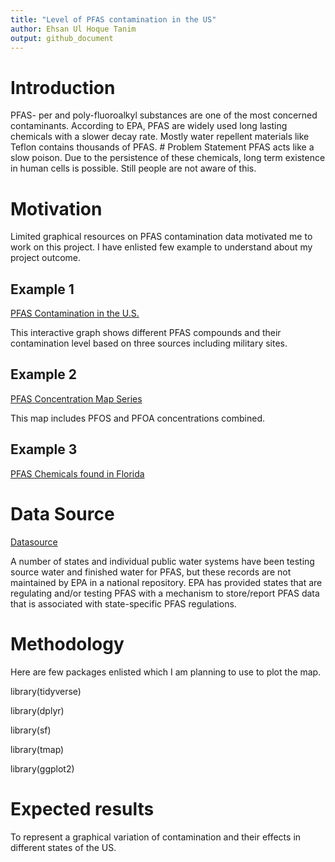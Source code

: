 ```yaml
---
title: "Level of PFAS contamination in the US"
author: Ehsan Ul Hoque Tanim
output: github_document
---
```


# Introduction 
PFAS- per and poly-fluoroalkyl substances are one of the most concerned contaminants. According to EPA, PFAS are widely used long lasting chemicals with a slower decay rate. Mostly water repellent materials like Teflon contains thousands of PFAS. 
# Problem Statement
PFAS acts like a slow poison. Due to the persistence of these chemicals, long term existence in human cells is possible. Still people are not aware of this.  

# Motivation

Limited graphical resources on PFAS contamination data motivated me to work on this project. I have enlisted few example to understand about my project outcome.

## Example 1
[PFAS Contamination in the U.S.](https://www.ewg.org/interactive-maps/pfas_contamination/map/)

This interactive graph shows different PFAS compounds and their contamination level based on three sources including military sites.

## Example 2
[PFAS Concentration Map Series](https://cdphe.maps.arcgis.com/apps/MapSeries/index.html?appid=0fd782d4fe2f49ed967b682e10573834)

This map includes PFOS and PFOA concentrations combined. 

## Example 3
[PFAS Chemicals found in Florida](https://www.fight4zero.org/pfasmap)

# Data Source
[Datasource](https://echo.epa.gov/system/files/Drinking_Water_Testing_Data_State_01-03-2022_0.xlsx)

A number of states and individual public water systems have been testing source water and finished water for PFAS, but these records are not maintained by EPA in a national repository. EPA has provided states that are regulating and/or testing PFAS with a mechanism to store/report PFAS data that is associated with state-specific PFAS regulations.

# Methodology

Here are few packages enlisted which I am planning to use to plot the map.

library(tidyverse)

library(dplyr)

library(sf)

library(tmap)

library(ggplot2)


# Expected results
To represent a graphical variation of contamination and their effects in different states of the US.

